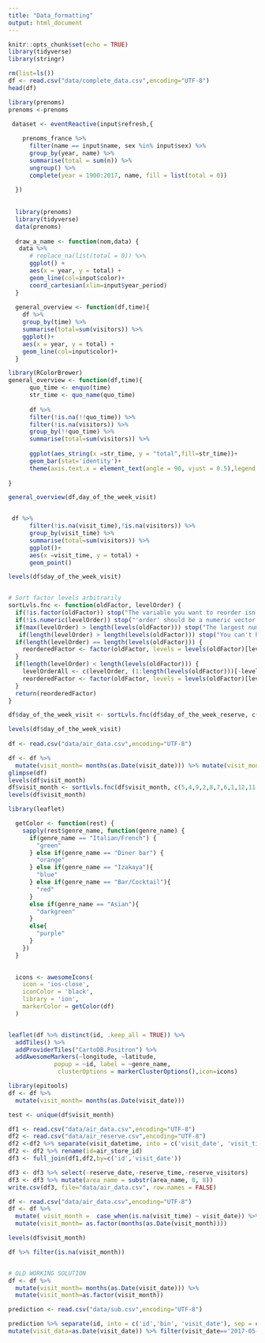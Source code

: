 ```yaml
---
title: "Data_formatting"
output: html_document
---
```


```r
knitr::opts_chunk$set(echo = TRUE)
library(tidyverse)
library(stringr)
```

```r
rm(list=ls())  
df <- read.csv("data/complete_data.csv",encoding="UTF-8")
head(df)
```


```r

library(prenoms)
prenoms <-prenoms


```

```r
 dataset <- eventReactive(input$refresh,{
    
    prenoms_france %>%
      filter(name == input$name, sex %in% input$sex) %>%
      group_by(year, name) %>%
      summarise(total = sum(n)) %>%
      ungroup() %>%
      complete(year = 1900:2017, name, fill = list(total = 0))
    
  })
  
  
  library(prenoms)
  library(tidyverse)
  data(prenoms)
  
  draw_a_name <- function(nom,data) {
   data %>% 
      # replace_na(list(total = 0)) %>%
      ggplot() +
      aes(x = year, y = total) +
      geom_line(col=input$color)+
      coord_cartesian(xlim=input$year_period)
  }
  
  general_overview <- function(df,time){
    df %>%
    group_by(time) %>%
    summarise(total=sum(visitors)) %>%
    ggplot()+
    aes(x = year, y = total) +
    geom_line(col=input$color)+
  }
```

```r
library(RColorBrewer)
general_overview <- function(df,time){
      quo_time <- enquo(time)
      str_time <- quo_name(quo_time)
      
      df %>%
      filter(!is.na(!!quo_time)) %>% 
      filter(!is.na(visitors)) %>% 
      group_by(!!quo_time) %>%
      summarise(total=sum(visitors)) %>% 
      
      ggplot(aes_string(x =str_time, y = "total",fill=str_time))+
      geom_bar(stat='identity')+
      theme(axis.text.x = element_text(angle = 90, vjust = 0.5),legend.position = "none")
      
}

general_overview(df,day_of_the_week_visit)


 df %>%
      filter(!is.na(visit_time),!is.na(visitors)) %>% 
      group_by(visit_time) %>%
      summarise(total=sum(visitors)) %>%
      ggplot()+
      aes(x =visit_time, y = total) +
      geom_point()

levels(df$day_of_the_week_visit)


# Sort factor levels arbitrarily
sortLvls.fnc <- function(oldFactor, levelOrder) {
  if(!is.factor(oldFactor)) stop("The variable you want to reorder isn't a factor.")
  if(!is.numeric(levelOrder)) stop("'order' should be a numeric vector.")
  if(max(levelOrder) > length(levels(oldFactor))) stop("The largest number in 'order' can't be larger than the number of levels in the factor.")
   if(length(levelOrder) > length(levels(oldFactor))) stop("You can't have more elements in 'order' than there are levels in the factor.")
  if(length(levelOrder) == length(levels(oldFactor))) {
    reorderedFactor <- factor(oldFactor, levels = levels(oldFactor)[levelOrder])
  }
  if(length(levelOrder) < length(levels(oldFactor))) {
    levelOrderAll <- c(levelOrder, (1:length(levels(oldFactor)))[-levelOrder])
    reorderedFactor <- factor(oldFactor, levels = levels(oldFactor)[levelOrderAll])
  }
  return(reorderedFactor)
}

df$day_of_the_week_visit <- sortLvls.fnc(df$day_of_the_week_reserve, c(2, 6, 7, 5, 1,3,4))

levels(df$day_of_the_week_visit)
 
df <- read.csv("data/air_data.csv",encoding="UTF-8") 

df <- df %>% 
  mutate(visit_month= months(as.Date(visit_date))) %>% mutate(visit_month=as.factor(visit_month))
glimpse(df)
levels(df$visit_month)
df$visit_month <- sortLvls.fnc(df$visit_month, c(5,4,9,2,8,7,6,1,12,11,10,3))
levels(df$visit_month)
```

```r
library(leaflet)

  getColor <- function(rest) {
    sapply(rest$genre_name, function(genre_name) {
      if(genre_name == "Italian/French") {
        "green"
      } else if(genre_name == "Diner bar") {
        "orange"
      } else if(genre_name == "Izakaya"){
        "blue"
      } else if(genre_name == "Bar/Cocktail"){
        "red"
      }
      else if(genre_name == "Asian"){
        "darkgreen"
      }
      else{
        "purple"
      }
    })
  }

  
  icons <- awesomeIcons(
    icon = 'ios-close',
    iconColor = 'black',
    library = 'ion',
    markerColor = getColor(df)
  )


leaflet(df %>% distinct(id, .keep_all = TRUE)) %>%
  addTiles() %>%
  addProviderTiles("CartoDB.Positron") %>%
  addAwesomeMarkers(~longitude, ~latitude,
             popup = ~id, label = ~genre_name,
              clusterOptions = markerClusterOptions(),icon=icons)


```

```r
library(epitools)
df <- df %>% 
  mutate(visit_month= months(as.Date(visit_date)))

test <- unique(df$visit_month)


```

```r
df1 <- read.csv("data/air_data.csv",encoding="UTF-8")
df2 <- read.csv("data/air_reserve.csv",encoding="UTF-8")
df2 <-df2 %>% separate(visit_datetime, into = c('visit_date', 'visit_time'), sep = 10) %>% separate(reserve_datetime, into = c('reserve_date', 'reserve_time'), sep = 10)
df2 <- df2 %>% rename(id=air_store_id)
df3 <- full_join(df1,df2,by=c('id','visit_date'))

df3 <- df3 %>% select(-reserve_date,-reserve_time,-reserve_visitors)
df3 <- df3 %>% mutate(area_name = substr(area_name, 0, 8))
write.csv(df3, file="data/air_data.csv", row.names = FALSE)


```

```r
df <- read.csv("data/air_data.csv",encoding="UTF-8") 
df <- df %>% 
  mutate( visit_month =  case_when(is.na(visit_time) ~ visit_date)) %>% 
  mutate(visit_month= as.factor(months(as.Date(visit_month))))

levels(df$visit_month)

df %>% filter(is.na(visit_month))


# OLD WORKING SOLUTION
df <- df %>% 
  mutate(visit_month= months(as.Date(visit_date))) %>% 
  mutate(visit_month=as.factor(visit_month))


```

```r
prediction <- read.csv("data/sub.csv",encoding="UTF-8") 

prediction %>% separate(id, into = c('id','bin', 'visit_date'), sep = c(20,21)) %>% select(-bin) %>%
mutate(visit_data=as.Date(visit_date)) %>% filter(visit_date=='2017-05-10')
```


